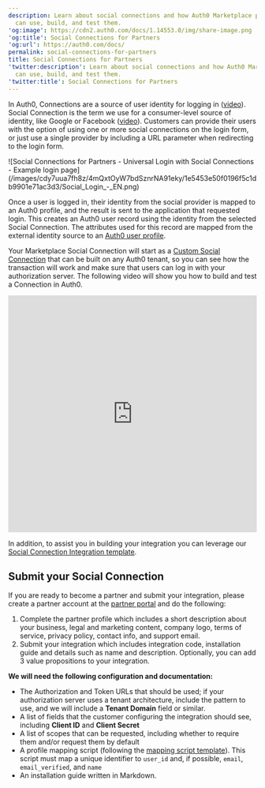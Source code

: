 ```yaml
---
description: Learn about social connections and how Auth0 Marketplace partners
  can use, build, and test them.
'og:image': https://cdn2.auth0.com/docs/1.14553.0/img/share-image.png
'og:title': Social Connections for Partners
'og:url': https://auth0.com/docs/
permalink: social-connections-for-partners
title: Social Connections for Partners
'twitter:description': Learn about social connections and how Auth0 Marketplace partners
  can use, build, and test them.
'twitter:title': Social Connections for Partners
---
```

In Auth0, Connections are a source of user identity for logging in ([video](https://auth0-1.wistia.com/medias/tet170a1vt)). Social Connection is the term we use for a consumer-level source of identity, like Google or Facebook ([video](https://auth0-1.wistia.com/medias/5kshjcduya)). Customers can provide their users with the option of using one or more social connections on the login form, or just use a single provider by including a URL parameter when redirecting to the login form.

<Frame>![Social Connections for Partners - Universal Login with Social Connections - Example login page](/images/cdy7uua7fh8z/4mQxtOyW7bdSznrNA91eky/1e5453e50f0196f5c1db9901e71ac3d3/Social_Login_-_EN.png)</Frame>

Once a user is logged in, their identity from the social provider is mapped to an Auth0 profile, and the result is sent to the application that requested login. This creates an Auth0 user record using the identity from the selected Social Connection. The attributes used for this record are mapped from the external identity source to an [Auth0 user profile](/manage-users/user-accounts/user-profiles/normalized-user-profiles).

Your Marketplace Social Connection will start as a [Custom Social Connection](/authenticate/identity-providers/social-identity-providers/oauth2) that can be built on any Auth0 tenant, so you can see how the transaction will work and make sure that users can log in with your <Tooltip tip="Authorization Server: Centralized server that contributes to defining the boundaries of a user’s access. For example, your authorization server can control the data, tasks, and features available to a user." cta="View Glossary" href="/glossary?term=authorization+server">authorization server</Tooltip>. The following video will show you how to build and test a Connection in Auth0.

<iframe src="https://www.loom.com/embed/7b96384fe5534527862463f2adfde3a5" frameborder="0" webkitallowfullscreen="" mozallowfullscreen="" allowfullscreen="" width="100%" height="480"></iframe>

In addition, to assist you in building your integration you can leverage our [Social Connection Integration template](https://github.com/auth0-marketplace/TEMPLATE-social-connection).

## Submit your Social Connection

If you are ready to become a partner and submit your integration, please create a partner account at the [partner portal](https://partners.marketplace.auth0.com/) and do the following:

1. Complete the partner profile which includes a short description about your business, legal and marketing content, company logo, terms of service, privacy policy, contact info, and support email.
2. Submit your integration which includes integration code, installation guide and details such as name and description. Optionally, you can add 3 value propositions to your integration.

**We will need the following configuration and documentation:**

* The Authorization and Token URLs that should be used; if your authorization server uses a tenant architecture, include the pattern to use, and we will include a **Tenant Domain** field or similar.
* A list of fields that the customer configuring the integration should see, including **<Tooltip tip="Client ID: Identification value given to your registered resource from Auth0." cta="View Glossary" href="/glossary?term=Client+ID">Client ID</Tooltip>** and **<Tooltip tip="Client Secret: Secret used by a client (application) to authenticate with the Authorization Server; it should be known to only the client and the Authorization Server and must be sufficiently random to not be guessable." cta="View Glossary" href="/glossary?term=Client+Secret">Client Secret</Tooltip>**
* A list of scopes that can be requested, including whether to require them and/or request them by default
* A profile mapping script (following the [mapping script template](https://gist.github.com/joshcanhelp/26e1fc3581d2ced737c4f50a694ea10f)). This script must map a unique identifier to `user_id` and, if possible, `email`, `email_verified`, and `name`
* An installation guide written in Markdown.